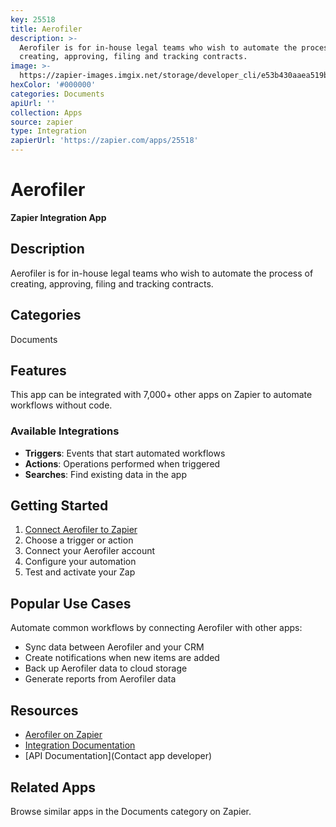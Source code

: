```yaml
---
key: 25518
title: Aerofiler
description: >-
  Aerofiler is for in-house legal teams who wish to automate the process of
  creating, approving, filing and tracking contracts.
image: >-
  https://zapier-images.imgix.net/storage/developer_cli/e53b430aaea519b1a5729d4fea65a2d4_2.png?auto=format%2Ccompress&ixlib=python-3.0.0&q=50
hexColor: '#000000'
categories: Documents
apiUrl: ''
collection: Apps
source: zapier
type: Integration
zapierUrl: 'https://zapier.com/apps/25518'
---
```

# Aerofiler

**Zapier Integration App**

## Description

Aerofiler is for in-house legal teams who wish to automate the process of creating, approving, filing and tracking contracts.

## Categories

Documents

## Features

This app can be integrated with 7,000+ other apps on Zapier to automate workflows without code.

### Available Integrations

- **Triggers**: Events that start automated workflows
- **Actions**: Operations performed when triggered
- **Searches**: Find existing data in the app

## Getting Started

1. [Connect Aerofiler to Zapier](https://zapier.com/apps/25518)
2. Choose a trigger or action
3. Connect your Aerofiler account
4. Configure your automation
5. Test and activate your Zap

## Popular Use Cases

Automate common workflows by connecting Aerofiler with other apps:

- Sync data between Aerofiler and your CRM
- Create notifications when new items are added
- Back up Aerofiler data to cloud storage
- Generate reports from Aerofiler data

## Resources

- [Aerofiler on Zapier](https://zapier.com/apps/25518)
- [Integration Documentation](https://zapier.com/apps/25518/integrations)
- [API Documentation](Contact app developer)

## Related Apps

Browse similar apps in the Documents category on Zapier.
